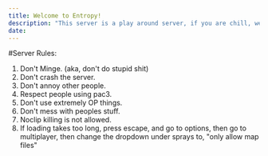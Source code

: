 ```yaml
---
title: Welcome to Entropy!
description: "This server is a play around server, if you are chill, we are! :)"
date: 
---
```


#Server Rules:
1. Don't Minge. (aka, don't do stupid shit)
2. Don't crash the server.
3. Don't annoy other people.
4. Respect people using pac3.
5. Don't use extremely OP things.
6. Don't mess with peoples stuff.
7. Noclip killing is not allowed.
8. If loading takes too long, press escape, and go to options, then go to multiplayer, then change the dropdown under sprays to, "only allow map files"
